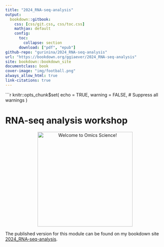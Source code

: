 ```yaml
---
title: "2024_RNA-seq-analysis"
output:
  bookdown::gitbook:
    css: [css/git.css, css/toc.css]
    mathjax: default
    config:
      toc:
        collapse: section
      download: ["pdf", "epub"]
github-repo: "gurinina/2024_RNA-seq-analysis"
url: "https://bookdown.org/ggiaever/2024_RNA-seq-analysis"
site: bookdown::bookdown_site
documentclass: book
cover-image: "img/football.png"
always_allow_html: true
link-citations: true
---
```


```r
knitr::opts_chunk$set(
  echo = TRUE,
  warning = FALSE,    # Suppress all warnings
)


# RNA-seq analysis workshop {-}

<p align="center">
  <img src="img/football333.png" alt="Welcome to Omics Science!" width="300" />
</p>


The published version for this module can be found on my bookdown site [2024_RNA-seq-analysis](https://bookdown.org/ggiaever/2024_RNA-seq-analysis/).
